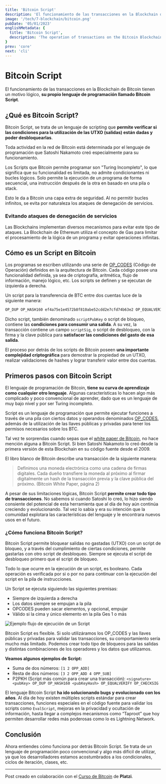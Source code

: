 ```yaml
---
title: 'Bitcoin Script'
description: 'El funcionamiento de las transacciones en la Blockchain de Bitcoin tienen un motivo lógico, su propio lenguaje de programación llamado Bitcoin Script.'
image: '/tech/7-blockchain/bitcoin.png'
pubDate: '05/01/2023'
englishMetadata: {
  title: 'Bitcoin Script',
  description: 'The operation of transactions on the Bitcoin Blockchain has a logical reason, its own programming language called Bitcoin Script.'
}
prev: 'core'
next: 'cli'
---
```


# Bitcoin Script

El funcionamiento de las transacciones en la Blockchain de Bitcoin tienen un motivo lógico, **su propio lenguaje de programación llamado Bitcoin Script**.

## ¿Qué es Bitcoin Script?

Bitcoin Script, se trata de un lenguaje de scripting que **permite verificar si las condiciones para la utilización de las UTXO (salidas) están dadas y poder desbloquearlas**.

Toda actividad en la red de Bitcoin está determinada por el lenguaje de programación que Satoshi Nakamoto creó especialmente para su funcionamiento.

Los Scripts que Bitcoin permite programar son "Turing Incompleto", lo que significa que su funcionalidad es limitada, no admite condicionantes ni bucles lógicos. Solo permite la ejecución de un programa de forma secuencial, una instrucción después de la otra en basado en una pila o stack.

Esto le da a Bitcoin una capa extra de seguridad. Al no permitir bucles infinitos, se evita por naturaleza los ataques de denegación de servicios.

### Evitando ataques de denegación de servicios

Las Blockchains implementan diversos mecanismos para evitar este tipo de ataques. La Blockchain de Ethereum utiliza el concepto de Gas para limitar el procesamiento de la lógica de un programa y evitar operaciones infinitas.

## Cómo es un Script en Bitcoin

Los programas se escriben utilizando una serie de [OP_CODES](https://github.com/bitcoin/bitcoin/blob/v0.19.0/src/script/script.h#L46L187 "Bitcoin OP_CODES") (Código de Operación) definidos en la arquitectura de Bitcoin. Cada código posee una funcionalidad definida, ya sea de criptografía, aritmética, flujo de información, manejo lógico, etc. Los scripts se definen y se ejecutan de izquierda a derecha.

Un script para la transferencia de BTC entre dos cuentas luce de la siguiente manera:

```bash
OP_DUP OP_HASH160 ef4a75e1e4572b8f810abe52cdd2e7cfd74b63e2 OP_EQUALVERIFY OP_CHECKSIG
```

Dicho script, también denominado `scriptPubKey` o script de bloqueo, contiene las **condiciones para consumir una salida**. A su vez, la transacción contiene un campo `scriptSig`, o script de desbloqueo, con la firma y la clave pública para **satisfacer las condiciones del gasto de esa salida**.

El proceso por detrás de los scripts de Bitcoin poseen **una importante complejidad criptográfica** para demostrar la propiedad de un UTXO, realizar validaciones de hashes y lograr transferir valor entre dos cuentas.

## Primeros pasos con Bitcoin Script

El lenguaje de programación de Bitcoin, **tiene su curva de aprendizaje como cualquier otro lenguaje**. Algunas características lo hacen algo más complicado y poco convencional de aprender, dado que es un lenguaje de muy bajo nivel y por ser Turing incompleto.

Script es un lenguaje de programación que permite ejecutar funciones a través de una pila con ciertos datos y operandos denominados [OP_CODES](https://github.com/bitcoin/bitcoin/blob/master/src/script/script.h "OP_CODES"), además de la utilización de las llaves públicas y privadas para tener los permisos necesarios sobre los BTC.

Tal vez te sorprendas cuando sepas que el [white paper de Bitcoin](https://bitcoin.org/bitcoin.pdf "White paper de Bitcoin"), no hace mención alguna a Bitcoin Script. Si bien Satoshi Nakamoto lo creó desde la primera versión de esta Blockchain en su código fuente desde el 2009.

El libro blanco de Bitcoin describe una transacción de la siguiente manera:

> Definimos una moneda electrónica como una cadena de firmas digitales.
> Cada dueño transfiere la moneda al próximo al firmar digitalmente un hash de la transacción previa y la clave pública del próximo. (Bitcoin White Paper, página 2)

A pesar de sus limitaciones lógicas, Bitcoin Script **permite crear todo tipo de transacciones**. No sabemos si cuando Satoshi lo creó, lo hizo siendo consiente del potencial de esta herramienta que al día de hoy aún continúa creciendo y evolucionando. Tal vez lo sabía y era su intención que la comunidad explotara las características del lenguaje y le encontrara nuevos usos en el futuro.

### ¿Cómo funciona Bitcoin Script?

Bitcoin Script permite bloquear salidas no gastadas (UTXO) con un script de bloqueo, y a través del cumplimiento de ciertas condiciones, permite gastarlas con otro script de desbloqueo. Siempre se ejecuta el script de desbloqueo primero que el script de bloqueo.

Todo lo que ocurre en la ejecución de un script, es booleano. Cada operación es verificada por si o por no para continuar con la ejecución del script en la pila de instrucciones.

Un Script se ejecuta siguiendo las siguientes premisas:

- Siempre de izquierda a derecha
- Los datos siempre se empujan a la pila
- OPCODES pueden sacar elementos, y opcional, empujar
- Válido si la cima y único elemento en la pila Ges 1 o más

![Ejemplo flujo de ejecución de un Script](/images/bitcoin-script-execution.gif)

Bitcoin Script es flexible. Si solo utilizáramos los OP_CODES y las llaves públicas y privadas para validar las transacciones, su comportamiento sería mucho más limitado. Podemos crear todo tipo de bloqueos para las salidas y distintas combinaciones de los operadores y los datos que utilizamos.

**Veamos algunos ejemplos de Script:**

- Suma de dos números: `[1 2 OPP_ADD]`
- Resta de dos números: `[3 2 OPP_ADD 4 OPP_SUB]`
- P2PKH (Script más común para crear una transacción): `<signature> <pubKey> OP_DUP OP_HASH160 <pubKeyHash> OP_EQUALVERIFY OP_CHECKSIG`

El lenguaje Bitcoin Script **ha ido solucionando bugs y evolucionado con los años**. Al día de hoy existen múltiples scripts estándar para crear transacciones, funciones especiales en el código fuente para validar los scripts como `EvalScript`, mejoras en la privacidad y ocultación de información, hasta llegar a complejos mecanismos como “Taproot” que hoy permiten desarrollar redes más poderosas como lo es Lightning Network.

## Conclusión

Ahora entiendes cómo funciona por detrás Bitcoin Script. Se trata de un lenguaje de programación poco convencional y algo más difícil de utilizar, ya que los desarrolladores estamos acostumbrados a los condicionales, ciclos de iteración, clases, etc.

---
Post creado en colaboración con el [Curso de Bitcoin](https://platzi.com/cursos/bitcoin-developers/ "Curso de Bitcoin de Platzi") de **Platzi**.
